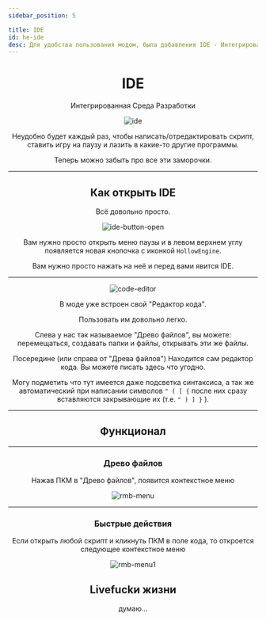 ```yaml
---
sidebar_position: 5

title: IDE
id: he-ide
desc: Для удобства пользования модом, была добавления IDE - Интегрированная Среда Разработки
---
```



<div align="center">

# IDE

Интегрированная Среда Разработки

<div className="show" id="mask">

![ide](@site/static/img/doc/titles/IDE0.png "Холоу рисует строки кода")

</div>

Неудобно будет каждый раз, чтобы написать/отредактировать скрипт, ставить игру на паузу и лазить в какие-то другие программы.

Теперь можно забыть про все эти заморочки.

---

## Как открыть IDE

Всё довольно просто.

![ide-button-open](@site/static/img/doc/menus/ide-button-open.png)

Вам нужно просто открыть меню паузы и в левом верхнем углу появляется новая кнопочка с иконкой `HollowEngine`.

Вам нужно просто нажать на неё и перед вами явится IDE.

---

![code-editor](@site/static/img/doc/menus/code_editor.png)

В моде уже встроен свой "Редактор кода".

Пользовать им довольно легко.

Слева у нас так называемое "Древо файлов", вы можете: перемещаться, создавать папки и файлы, открывать эти же файлы.

Посередине (или справа от "Древа файлов") Находится сам редактор кода. Вы можете писать здесь что угодно.

Могу подметить что тут имеется даже подсветка синтаксиса, а так же автоматический при написании символов `" ( [ {` после них сразу вставляются закрывающие их (т.е. `" ) ] }` ).

---

## Функционал

---

### Древо файлов

Нажав ПКМ в "Древо файлов", появится контекстное меню

![rmb-menu](@site/static/img/doc/ide/rmb-menu.png)

---

### Быстрые действия

Если открыть любой скрипт и кликнуть ПКМ в поле кода, то откроется следующее контекстное меню

![rmb-menu1](@site/static/img/doc/ide/rmb-menu1.png)

## Livefuckи жизни

думаю...

</div>